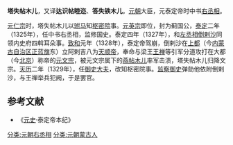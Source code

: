 {{for|元顺帝时中书平章政事塔失帖木儿|塔失帖木儿 (平章政事)}}
'''塔失帖木儿'''，又译'''达识帖睦迩'''、'''答失铁木儿'''。[[元朝|元朝]]大臣，元泰定帝时中书[[右丞相|右丞相]]。

[[元仁宗|元仁宗]]时，塔失帖木儿以[[驸马|驸马]]知[[枢密院|枢密院]]事。[[元英宗|元英宗]]即位，封为蓟国公，[[泰定_(元朝)|泰定]]二年（1325年），任中书右丞相，监修国史。泰定四年（1327年），和[[左丞相|左丞相]][[倒剌沙|倒剌沙]]同领内史府四斡耳朵事。[[致和|致和]]元年（1328年），泰定帝驾崩，倒剌沙在[[元上都|上都]]（今[[内蒙古自治区|内蒙古自治区]][[正蓝旗_(内蒙古)|正蓝旗]]东）立阿剌吉八为[[天顺帝|天顺帝]]，奉命与梁王[[王禅|王禅]]等引军分道攻打在大都（今[[北京|北京]]）称帝的[[元文宗|元文宗]]，被元文宗属下的[[燕帖木儿|燕帖木儿]]率军击溃，塔失帖木儿归降文宗。[[天历_(元朝)|天历]]二年（1329年），任[[御史大夫|御史大夫]]，改知枢密院事。[[监察御史|监察御史]]弹劾他依附倒剌沙，与王禅举兵犯阙，于是罢官。
==参考文献==
* 《[[元史|元史]]·泰定帝本纪》
[[分类:元朝右丞相|分类:元朝右丞相]]
[[分类:元朝蒙古人|分类:元朝蒙古人]]
